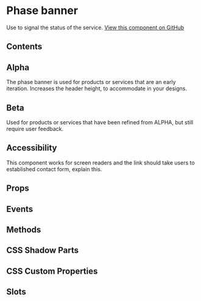 # Phase banner

Use to signal the status of the service. [View this component on GitHub](https://github.com/UKHO/admiralty-design-system/tree/main/packages/core/src/components/phase-banner)

## Contents

## Alpha

The phase banner is used for products or services that are an early iteration. Increases the header height, to accommodate in your designs.


<Alpha />

## Beta

Used for products or services that have been refined from ALPHA, but still require user feedback.


<Beta />

## Accessibility

This component works for screen readers and the link should take users to established contact form, explain this.

## Props


<Props />

## Events


<Events />

## Methods


<Methods />

## CSS Shadow Parts


<Parts />

## CSS Custom Properties


<CustomProps />

## Slots


<Slots />
